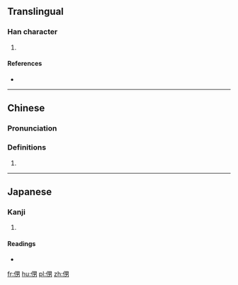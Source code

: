 ==Translingual==

===Han character===
{{Han char|rn=9|rad=人|as=07|sn=9|four=|canj=OWKS|ids=⿰亻男}}

# {{defn|Han|sort=人07}}

====References====
* {{Han ref|kx=0103.280|dkj=00655|dj=0219.070|hdz=10162.020|uh=4FBD|ud=20413}}

----

==Chinese==
{{zh-forms}}

===Pronunciation===
{{zh-pron
|m=nán
|c=naam4,laam4
|mc=
|oc=
|ma=
|cat=
}}

===Definitions===
# {{rfdef|lang=zh}}

----

==Japanese==

===Kanji===
{{ja-kanji|grade=|rs=人07}}

# {{defn|lang=ja|sort=人07}}

====Readings====
* {{ja-readings|on=[[だん]] (dan), [[なん]] (nan)|kun=[[おとこ]] (otoko)}}

[[fr:侽]]
[[hu:侽]]
[[pl:侽]]
[[zh:侽]]